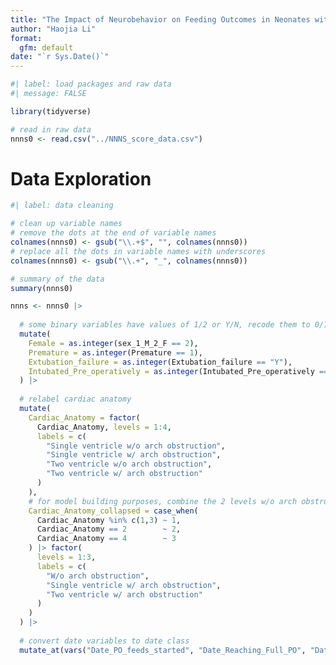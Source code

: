 ```yaml
---
title: "The Impact of Neurobehavior on Feeding Outcomes in Neonates with CHD"
author: "Haojia Li"
format: 
  gfm: default
date: "`r Sys.Date()`"
---
```


```r
#| label: load packages and raw data
#| message: FALSE

library(tidyverse)

# read in raw data
nnns0 <- read.csv("../NNNS_score_data.csv")
```

# Data Exploration

```r
#| label: data cleaning

# clean up variable names
# remove the dots at the end of variable names
colnames(nnns0) <- gsub("\\.+$", "", colnames(nnns0))
# replace all the dots in variable names with underscores
colnames(nnns0) <- gsub("\\.+", "_", colnames(nnns0))

# summary of the data
summary(nnns0)

nnns <- nnns0 |>
  
  # some binary variables have values of 1/2 or Y/N, recode them to 0/1
  mutate(
    Female = as.integer(sex_1_M_2_F == 2),
    Premature = as.integer(Premature == 1),
    Extubation_failure = as.integer(Extubation_failure == "Y"),
    Intubated_Pre_operatively = as.integer(Intubated_Pre_operatively == "Y")
  ) |>
  
  # relabel cardiac anatomy
  mutate(
    Cardiac_Anatomy = factor(
      Cardiac_Anatomy, levels = 1:4,
      labels = c(
        "Single ventricle w/o arch obstruction",
        "Single ventricle w/ arch obstruction",
        "Two ventricle w/o arch obstruction",
        "Two ventricle w/ arch obstruction"
      )
    ),
    # for model building purposes, combine the 2 levels w/o arch obstruction
    Cardiac_Anatomy_collapsed = case_when(
      Cardiac_Anatomy %in% c(1,3) ~ 1,
      Cardiac_Anatomy == 2        ~ 2,
      Cardiac_Anatomy == 4        ~ 3
    ) |> factor(
      levels = 1:3,
      labels = c(
        "W/o arch obstruction",
        "Single ventricle w/ arch obstruction",
        "Two ventricle w/ arch obstruction"
      )
    )
  ) |>
  
  # convert date variables to date class
  mutate_at(vars("Date_PO_feeds_started", "Date_Reaching_Full_PO", "Date_Identified_as_not_yet_full_PO"), as_date, format = "%m/%d/%Y")
```